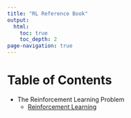 ```yaml
---
title: "RL Reference Book"
output: 
  html: 
    toc: true
    toc_depth: 2
page-navigation: true
---
```


# Table of Contents

- The Reinforcement Learning Problem
  - [Reinforcement Learning](1_1.qmd)